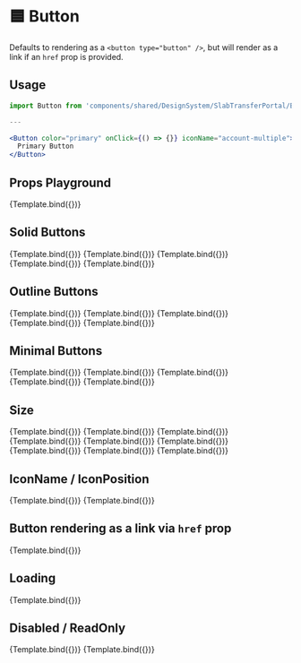 
<Meta title="Button" component={Button} />


# 🟦 Button

Defaults to rendering as a `<button type="button" />`, but will render as a link if an `href` prop is provided.

## Usage

```jsx
import Button from 'components/shared/DesignSystem/SlabTransferPortal/Buttons/Button';

---

<Button color="primary" onClick={() => {}} iconName="account-multiple">
  Primary Button
</Button>
```

## Props Playground

<Canvas>
  <Story
    name="default"
    args={{
      children: "Default Button",
      color: "subtle",
      size: "medium",
      disabled: false,
      outline: false,
      readOnly: false,
      iconName: "account-multiple",
      iconPosition: "before",
      loading: false,
      minimal: false,
    }}
  >
    {Template.bind({})}
  </Story>
</Canvas>

<ArgsTable story="default" />

## Solid Buttons

<Canvas>
  <Story
    name="primary"
    args={{
      children: "Primary Button",
      color: "primary",
    }}
  >
    {Template.bind({})}
  </Story>
  <Story
    name="secondary"
    args={{
      children: "Secondary Button",
      color: "secondary",
    }}
  >
    {Template.bind({})}
  </Story>
  <Story
    name="subtle"
    args={{
      children: "Subtle Button",
      color: "subtle",
    }}
  >
    {Template.bind({})}
  </Story>
  <Story
    name="success"
    args={{
      children: "Success Button",
      color: "success",
    }}
  >
    {Template.bind({})}
  </Story>
  <Story
    name="destroy"
    args={{
      children: "Destroy Button",
      color: "destroy",
    }}
  >
    {Template.bind({})}
  </Story>
</Canvas>

## Outline Buttons

<Canvas>
  <Story
    name="outline primary"
    args={{
      children: "Primary Button",
      color: "primary",
      outline: true,
    }}
  >
    {Template.bind({})}
  </Story>
  <Story
    name="outline secondary"
    args={{
      children: "Secondary Button",
      color: "secondary",
      outline: true,
    }}
  >
    {Template.bind({})}
  </Story>
  <Story
    name="outline subtle"
    args={{
      children: "Subtle Button",
      color: "subtle",
      outline: true,
    }}
  >
    {Template.bind({})}
  </Story>
  <Story
    name="outline success"
    args={{
      children: "Success Button",
      color: "success",
      outline: true,
    }}
  >
    {Template.bind({})}
  </Story>
  <Story
    name="outline destroy"
    args={{
      children: "Destroy Button",
      color: "destroy",
      outline: true,
    }}
  >
    {Template.bind({})}
  </Story>
</Canvas>

## Minimal Buttons

<Canvas>
  <Story
    name="minimal primary"
    args={{
      children: "Primary Button",
      color: "primary",
      minimal: true,
    }}
  >
    {Template.bind({})}
  </Story>
  <Story
    name="minimal secondary"
    args={{
      children: "Secondary Button",
      color: "secondary",
      minimal: true,
    }}
  >
    {Template.bind({})}
  </Story>
  <Story
    name="minimal subtle"
    args={{
      children: "Subtle Button",
      color: "subtle",
      minimal: true,
    }}
  >
    {Template.bind({})}
  </Story>
  <Story
    name="minimal success"
    args={{
      children: "Success Button",
      color: "success",
      minimal: true,
    }}
  >
    {Template.bind({})}
  </Story>
  <Story
    name="minimal destroy"
    args={{
      children: "Destroy Button",
      color: "destroy",
      minimal: true,
    }}
  >
    {Template.bind({})}
  </Story>
</Canvas>

## Size

<Canvas>
  <Story
    name="small"
    args={{
      children: "Small",
      size: "small",
    }}
  >
    {Template.bind({})}
  </Story>
  <Story
    name="small outline"
    args={{
      children: "Small",
      size: "small",
      outline: true,
    }}
  >
    {Template.bind({})}
  </Story>
  <Story
    name="small minimal"
    args={{
      children: "Small",
      size: "small",
      minimal: true,
    }}
  >
    {Template.bind({})}
  </Story>
  <Story
    name="medium"
    args={{
      children: "Medium",
      size: "medium",
    }}
  >
    {Template.bind({})}
  </Story>
  <Story
    name="medium outline"
    args={{
      children: "Medium",
      size: "medium",
      outline: true,
    }}
  >
    {Template.bind({})}
  </Story>
  <Story
    name="medium minimal"
    args={{
      children: "Medium",
      size: "medium",
      minimal: true,
    }}
  >
    {Template.bind({})}
  </Story>
  <Story
    name="large"
    args={{
      children: "Large",
      size: "large",
    }}
  >
    {Template.bind({})}
  </Story>
  <Story
    name="large outline"
    args={{
      children: "Large",
      size: "large",
      outline: true,
    }}
  >
    {Template.bind({})}
  </Story>
  <Story
    name="large minimal"
    args={{
      children: "Large",
      size: "large",
      minimal: true,
    }}
  >
    {Template.bind({})}
  </Story>
</Canvas>

## IconName / IconPosition

<Canvas>
  <Story
    name="icon before"
    args={{
      children: "Icon Before",
      iconName: "account-multiple",
    }}
  >
    {Template.bind({})}
  </Story>
  <Story
    name="icon after"
    args={{
      children: "Icon After",
      iconName: "account-multiple",
      iconPosition: "after",
    }}
  >
    {Template.bind({})}
  </Story>
</Canvas>

## Button rendering as a link via `href` prop

<Canvas>
  <Story
    name="link"
    args={{
      children: "Please Google That",
      href: "https://google.com",
      iconName: "open-in-new",
      iconPosition: "after",
    }}
  >
    {Template.bind({})}
  </Story>
</Canvas>

## Loading

<Canvas>
  <Story
    name="loading"
    args={{
      children: "I Am Loading",
      loading: true,
    }}
  >
    {Template.bind({})}
  </Story>
</Canvas>

## Disabled / ReadOnly

<Canvas>
  <Story
    name="disabled"
    args={{
      children: "I Am Disabled",
      disabled: true,
    }}
  >
    {Template.bind({})}
  </Story>
  <Story
    name="read only"
    args={{
      children: "I Am ReadOnly",
      readOnly: true,
    }}
  >
    {Template.bind({})}
  </Story>
</Canvas>
